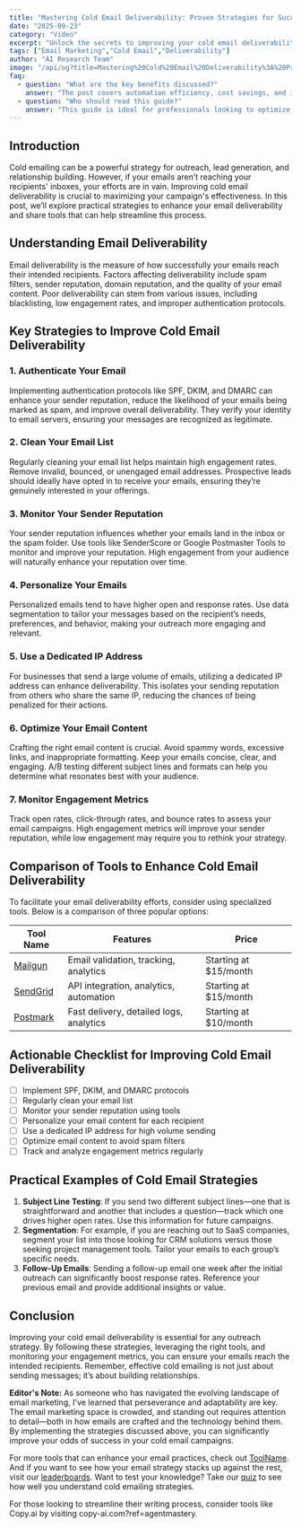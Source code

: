 ```yaml
---
title: "Mastering Cold Email Deliverability: Proven Strategies for Success"
date: "2025-09-23"
category: "Video"
excerpt: "Unlock the secrets to improving your cold email deliverability with actionable tips and tools!"
tags: ["Email Marketing","Cold Email","Deliverability"]
author: "AI Research Team"
image: "/api/og?title=Mastering%20Cold%20Email%20Deliverability%3A%20Proven%20Strategies%20for%20Success&type=blog&category=Video"
faq:
  - question: "What are the key benefits discussed?"
    answer: "The post covers automation efficiency, cost savings, and implementation strategies for video tools."
  - question: "Who should read this guide?"
    answer: "This guide is ideal for professionals looking to optimize their video workflows with AI-powered solutions."
---
```


## Introduction
Cold emailing can be a powerful strategy for outreach, lead generation, and relationship building. However, if your emails aren’t reaching your recipients' inboxes, your efforts are in vain. Improving cold email deliverability is crucial to maximizing your campaign's effectiveness. In this post, we’ll explore practical strategies to enhance your email deliverability and share tools that can help streamline this process.

## Understanding Email Deliverability
Email deliverability is the measure of how successfully your emails reach their intended recipients. Factors affecting deliverability include spam filters, sender reputation, domain reputation, and the quality of your email content. Poor deliverability can stem from various issues, including blacklisting, low engagement rates, and improper authentication protocols.

## Key Strategies to Improve Cold Email Deliverability
### 1. Authenticate Your Email
Implementing authentication protocols like SPF, DKIM, and DMARC can enhance your sender reputation, reduce the likelihood of your emails being marked as spam, and improve overall deliverability. They verify your identity to email servers, ensuring your messages are recognized as legitimate.

### 2. Clean Your Email List
Regularly cleaning your email list helps maintain high engagement rates. Remove invalid, bounced, or unengaged email addresses. Prospective leads should ideally have opted in to receive your emails, ensuring they’re genuinely interested in your offerings.

### 3. Monitor Your Sender Reputation
Your sender reputation influences whether your emails land in the inbox or the spam folder. Use tools like SenderScore or Google Postmaster Tools to monitor and improve your reputation. High engagement from your audience will naturally enhance your reputation over time.

### 4. Personalize Your Emails
Personalized emails tend to have higher open and response rates. Use data segmentation to tailor your messages based on the recipient’s needs, preferences, and behavior, making your outreach more engaging and relevant.

### 5. Use a Dedicated IP Address
For businesses that send a large volume of emails, utilizing a dedicated IP address can enhance deliverability. This isolates your sending reputation from others who share the same IP, reducing the chances of being penalized for their actions.

### 6. Optimize Your Email Content
Crafting the right email content is crucial. Avoid spammy words, excessive links, and inappropriate formatting. Keep your emails concise, clear, and engaging. A/B testing different subject lines and formats can help you determine what resonates best with your audience.

### 7. Monitor Engagement Metrics
Track open rates, click-through rates, and bounce rates to assess your email campaigns. High engagement metrics will improve your sender reputation, while low engagement may require you to rethink your strategy.

## Comparison of Tools to Enhance Cold Email Deliverability
To facilitate your email deliverability efforts, consider using specialized tools. Below is a comparison of three popular options:

| Tool Name     | Features                                      | Price         |
|---------------|-----------------------------------------------|---------------|
| [Mailgun](https://www.mailgun.com)   | Email validation, tracking, analytics  | Starting at $15/month |
| [SendGrid](https://sendgrid.com)     | API integration, analytics, automation  | Starting at $15/month |
| [Postmark](https://postmarkapp.com)  | Fast delivery, detailed logs, analytics | Starting at $10/month |

## Actionable Checklist for Improving Cold Email Deliverability
- [ ] Implement SPF, DKIM, and DMARC protocols
- [ ] Regularly clean your email list
- [ ] Monitor your sender reputation using tools
- [ ] Personalize your email content for each recipient
- [ ] Use a dedicated IP address for high volume sending
- [ ] Optimize email content to avoid spam filters
- [ ] Track and analyze engagement metrics regularly

## Practical Examples of Cold Email Strategies
1. **Subject Line Testing**: If you send two different subject lines—one that is straightforward and another that includes a question—track which one drives higher open rates. Use this information for future campaigns.
2. **Segmentation**: For example, if you are reaching out to SaaS companies, segment your list into those looking for CRM solutions versus those seeking project management tools. Tailor your emails to each group’s specific needs.
3. **Follow-Up Emails**: Sending a follow-up email one week after the initial outreach can significantly boost response rates. Reference your previous email and provide additional insights or value.

## Conclusion
Improving your cold email deliverability is essential for any outreach strategy. By following these strategies, leveraging the right tools, and monitoring your engagement metrics, you can ensure your emails reach the intended recipients. Remember, effective cold emailing is not just about sending messages; it’s about building relationships. 

**Editor's Note:** As someone who has navigated the evolving landscape of email marketing, I've learned that perseverance and adaptability are key. The email marketing space is crowded, and standing out requires attention to detail—both in how emails are crafted and the technology behind them. By implementing the strategies discussed above, you can significantly improve your odds of success in your cold email campaigns.

For more tools that can enhance your email practices, check out [ToolName](/tools/writesonic). And if you want to see how your email strategy stacks up against the rest, visit our [leaderboards](/leaderboards). Want to test your knowledge? Take our [quiz](/quiz) to see how well you understand cold emailing strategies. 

For those looking to streamline their writing process, consider tools like Copy.ai by visiting copy-ai.com?ref=agentmastery.
